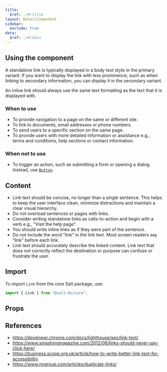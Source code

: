 ```yaml
---
title:
  $ref: ./#/title
layout: DetailComponent
sidebar:
  exclude: true
data:
  $ref: ./#/data
---
```


## Using the component

A standalone link is typically displayed in a body text style in the primary variant. If you want to display the link with less prominence, such as when linking to secondary information, you can display it in the secondary variant.

An inline link should always use the same text formatting as the text that it is displayed with.

### When to use

- To provide navigation to a page on the same or different site.
- To link to documents, email addresses or phone numbers.
- To send users to a specific section on the same page.
- To provide users with more detailed information or assistance e.g., terms and conditions, help sections or contact information.

### When not to use

- To trigger an action, such as submitting a form or opening a dialog. Instead, use [`Button`](../button).

## Content

- Link text should be concise, no longer than a single sentence. This helps to keep the user interface clean, minimize distractions and maintain a clear visual hierarchy.
- Do not overload sentences or pages with links.
- Consider writing standalone links as calls-to-action and begin with a verb e.g., “Visit the help page”.
- You should write inline links as if they were part of the sentence.
- Do not include the word “link” in the link text. Most screen readers say “link” before each link.
- Link text should accurately describe the linked content. Link text that does not correctly reflect the destination or purpose can confuse or frustrate the user.

## Import

To import `Link` from the core Salt package, use:

```js
import { Link } from "@salt-ds/core";
```

## Props

<PropsTable packageName="core" componentName="Link" />

## References

- https://developer.chrome.com/docs/lighthouse/seo/link-text/
- https://www.smashingmagazine.com/2012/06/links-should-never-say-click-here/
- https://business.scope.org.uk/article/how-to-write-better-link-text-for-accessibility
- https://www.nngroup.com/articles/duplicate-links/
